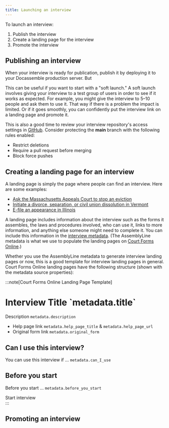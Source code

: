 ```yaml
---
title: Launching an interview
---
```


To launch an interview:

1. Publish the interview
2. Create a landing page for the interview
3. Promote the interview

## Publishing an interview

When your interview is ready for publication, publish it by deploying it to your Docassemble production server. But 

This can be useful if you want to start with a "soft launch." A soft launch involves giving your interview to a test group of users in order to see if it works as expected. For example, you might give the interview to 5–10 people and ask them to use it. That way if there is a problem the impact is limited. Or if it goes smoothly, you can confidently put the interview link on a landing page and promote it.

This is also a good time to review your interview repository's access settings in [GitHub](../authoring/github.md). Consider protecting the **main** branch with the following rules enabled:

* Restrict deletions
* Require a pull request before merging
* Block force pushes

## Creating a landing page for an interview

A landing page is simply the page where people can find an interview. Here are some examples:

* [Ask the Massachusetts Appeals Court to stop an eviction](https://courtformsonline.org/ma/forms/appeal-or-stay-your-eviction)
* [Initiate a divorce, separation, or civil union dissolution in Vermont](https://vtlawhelp.org/vtcourtforms/divorce)
* [E-file an appearance in Illinois](https://www.illinoislegalaid.org/legal-information/appearance-e-filing)

A landing page includes information about the interview such as the forms it assembles, the laws and procedures involved, who can use it, links to more information, and anything else someone might need to complete it. You can include this information in the [interview metadata](../authoring/weaver_code_anatomy.md#assemblyline-metadata). (The AssemblyLine metadata is what we use to populate the landing pages on [Court Forms Online](https://courtformsonline.org/).)

Whether you use the AssemblyLine metadata to generate interview landing pages or now, this is a good template for interview landing pages in general. Court Forms Online landing pages have the following structure (shown with the metadata source properties):

:::note[Court Forms Online Landing Page Template]
<h1>Interview Title <span style={{fontSize: '1rem', fontWeight: 'normal'}}>`metadata.title`</span></h1>

Description `metadata.description`

* Help page link `metadata.help_page_title` & `metadata.help_page_url`
* Original form link `metadata.original_form`

<h2>Can I use this interview?</h2>

You can use this interview if … `metadata.can_I_use`

<h2>Before you start</h2>

Before you start … `metadata.before_you_start`

<div className="button button--primary" style={{pointerEvents: 'none'}}>Start interview</div>
:::

## Promoting an interview